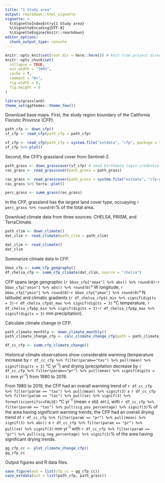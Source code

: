 ```yaml
---
title: "1 Study area"
output: rmarkdown::html_vignette
vignette: >
  %\VignetteIndexEntry{1 Study area}
  %\VignetteEncoding{UTF-8}
  %\VignetteEngine{knitr::rmarkdown}
editor_options: 
  chunk_output_type: console
---
```


```r
knitr::opts_knit$set(root.dir = here::here()) # knit from project directory
knitr::opts_chunk$set(
  collapse = TRUE,
  out.width = "100%",
  cache = T,
  comment = "#>",
  fig.width = 8,
  fig.height = 8
)
```

```r
library(grassland)
theme_set(ggthemes::theme_few())
```

Download base maps. First, the study region boundary of the California Floristic Province (CFP).

```r
path_cfp <- down_cfp()
sf_cfp <- read_cfp(path_cfp = path_cfp)
```

```r
sf_cfp <- read_cfp(path_cfp = system.file("extdata", "cfp", package = "grassland"))
sf_cfp %>% plot()
```
Second, the CFP's grassland cover from Sentinel-2.

```r
path_grass <- down_grasscover(sf_cfp) # need Earthdata login credentials, slow
ras_grass <- read_grasscover(path_grass = path_grass)
```

```r
ras_grass <- read_grasscover(path_grass = system.file("extdata", "cfp-grassland-percent-cover.tif", package = "grassland"))
ras_grass %>% terra::plot()
```

```r
perc_grass <- summ_grass(ras_grass)
```

In the CFP, grassland has the largest land cover type, occupying `r perc_grass %>% round(0)`% of the total area.

Download climate data from three sources: CHELSA, PRISM, and TerraClimate.

```r
path_clim <- down_climate()
dat_clim <- read_climate(path_clim = path_clim)
```

```r
dat_clim <- read_climate()
dat_clim
```

Summarize climate data in CFP.

```r
bbox_cfp <- summ_cfp_geography()
df_chelsa_cfp <- summ_cfp_climate(dat_clim, source = "chelsa")
```

CFP spans large geographic (`r bbox_cfp["xmax"] %>% abs() %>% round(0)`-`r bbox_cfp["xmin"] %>% abs() %>% round(0)`° W longitude, `r bbox_cfp["ymin"] %>% round(0)`-`r bbox_cfp["ymax"] %>% round(0)`° N latitude) and climatic gradients (`r df_chelsa_cfp$t_min %>% signif(digits = 3)`-`r df_chelsa_cfp$t_max %>% signif(digits = 3)` °C temperature, `r df_chelsa_cfp$p_min %>% signif(digits = 3)`-`r df_chelsa_cfp$p_max %>% signif(digits = 3)` mm precipitation).

Calculate climate change in CFP.

```r
path_climate_monthly <- down_climate_monthly()
path_climate_change_cfp <- calc_climate_change_cfp(path = path_climate_monthly)
```

```r
df_cc_cfp <- summ_cfp_climate_change()
```

Historical climate observations show considerable warming (temperature increase by `r df_cc_cfp %>% filter(param=="tas") %>% pull(mean) %>% signif(digits = 3)` °C yr^-1^) and drying (precipitation decrease by `r df_cc_cfp %>% filter(param=="pr") %>% pull(mean) %>% signif(digits = 3)` mm yr^-1^) from 1980 to 2019.

From 1980 to 2019, the CFP had an overall warming trend of `r df_cc_cfp %>% filter(param == "tas") %>% pull(mean) %>% signif(3)` ± `r df_cc_cfp %>% filter(param == "tas") %>% pull(se) %>% signif(3) %>% format(scientific=FALSE)` °C yr^-1^ (mean ± std. err.), with `r df_cc_cfp %>% filter(param == "tas") %>% pull(sig_pos_percentage) %>% signif(3)`% of the area having significant warming trends; the CFP had an overall drying trend of `r df_cc_cfp %>% filter(param == "pr") %>% pull(mean) %>% signif(3) %>% abs()` ± `r df_cc_cfp %>% filter(param == "pr") %>% pull(se) %>% signif(3)` mm yr^-1^ with `r df_cc_cfp %>% filter(param == "pr") %>% pull(sig_neg_percentage) %>% signif(3)`% of the area having significant drying trends.

```r
gg_cfp_cc <- plot_climate_change_cfp()
gg_cfp_cc
```

Output figures and R data files.

```r
save_figure(out = list(cfp_cc = gg_cfp_cc))
save_extdata(out = list(path_cfp, path_grass))
```
